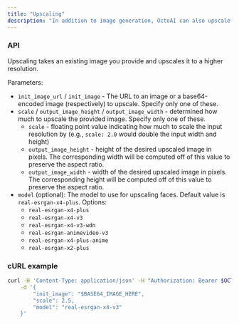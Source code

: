 ```yaml
---
title: "Upscaling"
description: "In addition to image generation, OctoAI can also upscale images to higher resolutions."
---
```


### API

Upscaling takes an existing image you provide and upscales it to a higher resolution.

Parameters:

* `init_image_url` / `init_image` \- The URL to an image or a base64-encoded image (respectively) to upscale. Specify only one of these.
* `scale` / `output_image_height` / `output_image_width` \- determined how much to upscale the provided image. Specify only one of these.  
   * `scale` \- floating point value indicating how much to scale the input resolution by (e.g., `scale: 2.0` would double the input width and height)  
   * `output_image_height` \- height of the desired upscaled image in pixels. The corresponding width will be computed off of this value to preserve the aspect ratio.  
   * `output_image_width` \- width of the desired upscaled image in pixels. The corresponding height will be computed off of this value to preserve the aspect ratio.
* `model` (optional): The model to use for upscaling faces. Default value is `real-esrgan-x4-plus`. Options:  
   * `real-esrgan-x4-plus`  
   * `real-esrgan-x4-v3`  
   * `real-esrgan-x4-v3-wdn`  
   * `real-esrgan-animevideo-v3`  
   * `real-esrgan-x4-plus-anime`  
   * `real-esrgan-x2-plus`

### cURL example

```Bash Bash
curl -H 'Content-Type: application/json' -H "Authorization: Bearer $OCTOAI_TOKEN" -X POST "https://image.octoai.run/upscaling" \
    -d '{
        "init_image": "$BASE64_IMAGE_HERE",
        "scale": 2.5,
        "model": "real-esrgan-x4-v3"
    }'
```